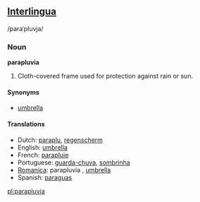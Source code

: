 ==[[Interlingua]]==
/paraˈpluvja/

===Noun===
'''parapluvia'''

#Cloth-covered frame used for protection against rain or sun.

====Synonyms====
*[[umbrella]]

====Translations====
*Dutch: [[paraplu]], [[regenscherm]]
*English: [[umbrella]]
*French: [[parapluie]]
*Portuguese: [[guarda-chuva]], [[sombrinha]]
*[[Romanica]]: parapluvia {{m}}, [[umbrella]] {{f}}
*Spanish: [[paraguas]]

[[pl:parapluvia]]